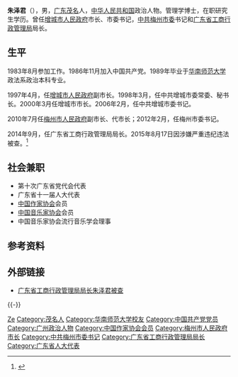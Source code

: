 '''朱泽君'''（{{bd|1963年|4月|}}），男，[[广东|广东]][[茂名|茂名]]人，[[中华人民共和国|中华人民共和国]]政治人物。管理学博士，在职研究生学历。曾任[[增城市人民政府|增城市人民政府]]市长、市委书记，[[中共梅州市委|中共梅州市委]]书记和[[广东省工商行政管理局|广东省工商行政管理局]]局长。

== 生平 ==
1983年8月参加工作。1986年11月加入中国共产党。1989年毕业于[[华南师范大学|华南师范大学]]政法系政治本科专业。

1997年4月，任[[增城市人民政府|增城市人民政府]]副市长。1998年3月，任中共增城市委常委、秘书长。2000年3月任增城市市长。2006年2月，任中共增城市委书记。

2010年7月任[[梅州市人民政府|梅州市人民政府]]副市长、代市长；2012年2月，任梅州市委书记。

2014年9月，任广东省工商行政管理局局长。2015年8月17日因涉嫌严重违纪违法被查。<ref>{{cite web |url=http://gz.southcn.com/content/2015-08/17/content_130877311.htm |language= |title=朱泽君被查 曾被实名举报（简历） |publisher=新华网 |date=2015-08-17 |accessdate= |archive-date=2019-08-10 |archive-url=https://web.archive.org/web/20190810161222/http://gz.southcn.com/content/2015-08/17/content_130877311.htm |dead-url=no }}</ref>

== 社会兼职 ==
* 第十次广东省党代会代表
* 广东省十一届人大代表
* [[中国作家协会|中国作家协会]]会员
* [[中国音乐家协会|中国音乐家协会]]会员
* 中国音乐家协会流行音乐学会理事

== 参考资料 ==
{{reflist}}

== 外部链接 ==
*[http://news.sohu.com/20150817/n419064866.shtml 广东省工商行政管理局局长朱泽君被查] {{Wayback|url=http://news.sohu.com/20150817/n419064866.shtml |date=20190811081044 }}
{{-}}
{{start box}}
{{s-ppo|cpc}}
{{s-before|[[李嘉_(政治人物)|李 嘉]]}}
{{s-title|[[中国共产党梅州市委员会|中国共产党梅州市委员会]]书记|2012年7月－2014年9月}} 
{{s-after|[[黄强_(1961年)|黄 强]]}}
{{s-gov|prc}}
{{s-before|[[李嘉_(政治人物)|李 嘉]]}}
{{s-title|[[梅州市人民政府|梅州市人民政府]]市长|2010年7月－2012年2月}} 
{{s-after|[[谭君铁|谭君铁]]}}
{{end box}}

{{中共十八大以来的反腐败工作}}

{{Authority control}}
{{DEFAULTSORT:Zhu朱}}
[[Category:朱姓|Ze]]
[[Category:茂名人|Category:茂名人]]
[[Category:华南师范大学校友|Category:华南师范大学校友]]
[[Category:中国共产党党员|Category:中国共产党党员]]
[[Category:广州政治人物|Category:广州政治人物]]
[[Category:中国作家协会会员|Category:中国作家协会会员]]
[[Category:梅州市人民政府市长|Category:梅州市人民政府市长]]
[[Category:中共梅州市委书记|Category:中共梅州市委书记]]
[[Category:广东省工商行政管理局局长|Category:广东省工商行政管理局局长]]
[[Category:广东省人大代表|Category:广东省人大代表]]